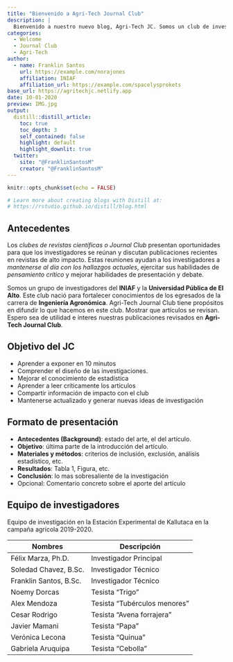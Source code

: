 ```yaml
---
title: "Bienvenido a Agri-Tech Journal Club"
description: |
  Bienvenido a nuestro nuevo blog, Agri-Tech JC. Somos un club de investigadores de las ciencias agropecuarias.
categories:
  - Welcome
  - Journal Club
  - Agri-Tech
author:
  - name: Franklin Santos
    url: https://example.com/norajones
    affiliation: INIAF
    affiliation_url: https://example.com/spacelysprokets
base_url: https://agritechjc.netlify.app
date: 10-01-2020
preview: IMG.jpg
output:
  distill::distill_article:
    toc: true
    toc_depth: 3
    self_contained: false
    highlight: default
    highlight_downlit: true
  twitter:
    site: "@FranklinSantosM"
    creator: "@FranklinSantosM"
---
```


```r
knitr::opts_chunk$set(echo = FALSE)

# Learn more about creating blogs with Distill at:
# https://rstudio.github.io/distill/blog.html

```

## Antecedentes
Los *clubes de revistas científicas o Journal Club* presentan oportunidades para que los investigadores se reúnan y discutan publicaciones recientes en revistas de alto impacto. Estas reuniones ayudan a los investigadores a *mantenerse al día con los hallazgos actuales*, ejercitar sus habilidades de *pensamiento crítico* y mejorar habilidades de presentación y debate.

Somos un grupo de investigadores del **INIAF** y la **Universidad Pública de El Alto**. Este club nació para fortalecer conocimientos de los egresados de la carrera de **Ingeniería Agronómica**. Agri-Tech Journal Club tiene propósitos en difundir lo que hacemos en este club. Mostrar que artículos se revisan. Espero sea de utilidad e interes nuestras publicaciones revisados en **Agri-Tech Journal Club**.

## Objetivo del JC
- Aprender a exponer en 10 minutos
- Comprender el diseño de las investigaciones.
- Mejorar el conocimiento de estadística 
- Aprender a leer críticamente los artículos 
- Compartir información de impacto con el club
- Mantenerse actualizado y generar nuevas ideas de investigación

## Formato de presentación 
* **Antecedentes (Background)**: estado del arte, el del artículo.
* **Objetivo**: última parte de la introducción del artículo.
* **Materiales y métodos**: criterios de inclusión, exclusión, análisis estadístico, etc.
* **Resultados**: Tabla 1, Figura, etc.
* **Conclusión**: lo mas sobresaliente de la investigación
* Opcional: Comentario concreto sobre el aporte del artículo

## Equipo de investigadores
Equipo de investigación en la Estación Experimental de Kallutaca en la campaña agrícola 2019-2020.

| Nombres                   | Descripción                   |
|---------------------------|-------------------------------|
| Félix Marza, Ph.D.        | Investigador Principal        |
| Soledad Chavez, B.Sc.     | Investigador Técnico          |
| Franklin Santos, B.Sc.    | Investigador Técnico          |
| Noemy Dorcas              | Tesista "Trigo"               |
| Alex Mendoza              | Tesista "Tubérculos menores"  |
| Cesar Rodrigo             | Tesista "Avena forrajera"     |
| Javier Mamani             | Tesista "Papa"                |
| Verónica Lecona           | Tesista "Quinua"              |
| Gabriela Aruquipa         | Tesista "Cebolla"             |



